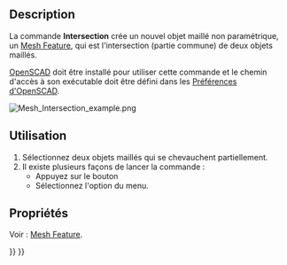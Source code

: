 <languages/>

{{Docnav/fr
|[[Mesh_Union/fr|Union]]
|[[Mesh_Difference/fr|Différence]]
|[[Mesh_Workbench/fr|Atelier Mesh]]
|IconL=Mesh_Union.svg
|IconR=Mesh_Difference.svg
|IconC=Workbench_Mesh.svg
}}

{{GuiCommand/fr
|Name=Mesh Intersection
|Name/fr=Mesh Intersection‏‎
|MenuLocation=Maillages → Opération booléenne → Intersection
|Workbenches=[[Mesh_Workbench/fr|Mesh]]
|SeeAlso=[[Mesh_Union|Mesh Union]], [[Mesh_Difference|Mesh Différence]]
}}

==Description==

La commande '''Intersection''' crée un nouvel objet maillé non paramétrique, un [[Mesh_Feature/fr|Mesh Feature]], qui est l'intersection (partie commune) de deux objets maillés.

[http://www.openscad.org/ OpenSCAD] doit être installé pour utiliser cette commande et le chemin d'accès à son exécutable doit être défini dans les [[OpenSCAD_Preferences/fr|Préférences d'OpenSCAD]].

[[Image:Mesh_Intersection_example.png]]
{{Caption|A gauche deux objets maillés, à droite l'objet maillé qui est l'intersection de ces objets}}

<span id="Usage"></span>
==Utilisation==

# Sélectionnez deux objets maillés qui se chevauchent partiellement.
# Il existe plusieurs façons de lancer la commande :
#* Appuyez sur le bouton {{Button|[[Image:Mesh_Intersection.svg|16px]] [[Mesh_Intersection/fr|Intersection]]}} 
#* Sélectionnez l'option {{MenuCommand|Maillages → Opération booléenne → [[Image:Mesh_Intersection.svg|16px]] Intersection}} du menu.

<span id="Properties"></span>
==Propriétés==

Voir : [[Mesh_Feature/fr|Mesh Feature]].


{{Docnav/fr
|[[Mesh_Union/fr|Union]]
|[[Mesh_Difference/fr|Différence]]
|[[Mesh_Workbench/fr|Atelier Mesh]]
|IconL=Mesh_Union.svg
|IconR=Mesh_Difference.svg
|IconC=Workbench_Mesh.svg
}}

{{Mesh Tools navi{{#translation:}}}}
{{Userdocnavi{{#translation:}}}}
{{clear}}